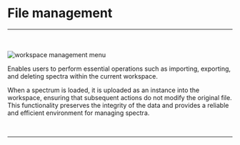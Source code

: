 
# File management

<hr></hr>
<br></br>
<Image src={`${imagePath}file_management_menu.png`} alt="workspace management menu" width={750} height={55} />

Enables users to perform essential operations such as importing, exporting, and deleting spectra within the current workspace. 

When a spectrum is loaded, it is uploaded as an instance into the workspace, ensuring that subsequent actions do not modify the original file. This functionality preserves the integrity of the data and provides a reliable and efficient environment for managing spectra.

<br />
<hr />
<br />
<div style={{ display: 'grid', gridTemplateColumns: 'repeat(3, 1fr)', gap: '1rem' }}>
  <ImageLink href="/file-management/import-spectra" image={{alt: "import spectra icon", src: `${imagePath}import_spectra_icon.svg`}} text="Import Spectra" />
  <ImageLink href="/file-management/export-spectra" image={{alt: "export spectra icon", src: `${imagePath}export_spectra_icon.svg`}} text="Export Spectra" />
  <ImageLink href="/file-management/delete-spectra" image={{alt: "delete spectra icon", src: `${imagePath}delete_spectra_icon.svg`}} text="Delete Spectra" />
</div>